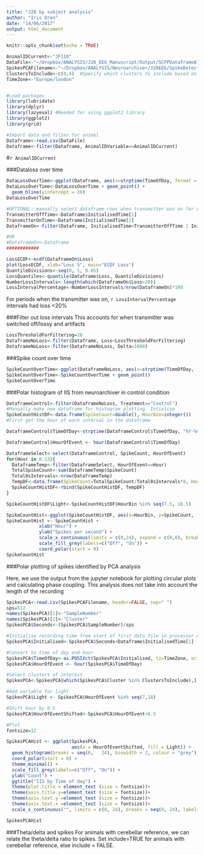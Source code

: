 ```yaml
---
title: "J20 by subject analysis"
author: "Iris Oren"
date: "14/06/2017"
output: html_document
---
```


```r
knitr::opts_chunk$set(echo = TRUE)
```

```r
AnimalIDCurrent<-"JF110"
DataFile<-"~/Dropbox/ANALYSIS/J20_EEG_Manuscript/Output/SCPPDataframeAll.csv" #Ouput of J20_EEG_Manuscript.Rmd
SpikesPCAFilename<-"~/Dropbox/ANALYSIS/Neuroarchiver/J20EEG/SpikeDetectionMatthias/JF110/DataJF110/E6_detected_spikes_clustered.txt"
ClustersToInclude<-c(0,4)  #Specify which clusters to include based on jupyter notebook classifiy_spikes_and_saveCalcClusters.ipynb
TimeZone<-"Europe/london"


#Load packages
library(lubridate)
library(dplyr)
library(lazyeval) #Needed for using ggplot2 library
library(ggplot2)
library(grid)

#Import data and filter for animal
Dataframe<-read.csv(DataFile)
Dataframe<-filter(Dataframe, AnimalIDVariable==AnimalIDCurrent)
```

#`r AnimalIDCurrent`

###Dataloss over time
```r
DataLossOverTime<-ggplot(Dataframe, aes(x=strptime(TimeOfDay, format = "%Y-%m-%d %H:%M:%S"), y=Loss)) + xlab("Date") + ylab("Loss")
DataLossOverTime<-DataLossOverTime + geom_point() +
  geom_hline(yintercept = 20)
DataLossOverTime
```
```r
#OPTIONAL: manually select dataframe rows when transmitter was on for quantifying the loss of the transmitter. This is determined from the Loss vs Time plot
TransmitterOffTime<-Dataframe$InitialisedTime[1]
TransmitterOnTime<-Dataframe$InitialisedTime[2]
DataframeOn<-filter(Dataframe, InitialisedTime<TransmitterOffTime | InitialisedTime>TransmitterOnTime)

#OR
#DataframeOn<-Dataframe
############

LossECDF<-ecdf(DataframeOn$Loss)
plot(LossECDF, xlab="Loss %", main="ECDF Loss")
QuantileDivisions<-seq(0, 1, 0.05)
LossQuantiles<-quantile(Dataframe$Loss, QuantileDivisions)
NumberLossIntervals<-length(which(DataframeOn$Loss>20))
LossIntervalPercentage<-NumberLossIntervals/nrow(DataframeOn)*100

```

For periods when the transmitter was on, `r LossIntervalPercentage` intervals had loss <20%


###Filter out loss intervals
This accounts for when transmitter was switched off/lossy and artifacts
```r
LossThresholdForFiltering=20
DataframeNoLoss<-filter(Dataframe, Loss<LossThresholdForFiltering)
DataframeNoLoss<-filter(DataframeNoLoss, Delta<1000)
```

###Spike count over time

```r
SpikeCountOverTime<-ggplot(DataframeNoLoss, aes(x=strptime(TimeOfDay, format = "%Y-%m-%d %H:%M:%S"), y=SpikeCount, colour=Treatment)) + xlab("Date") + ylab("Spikes/8s")
SpikeCountOverTime<-SpikeCountOverTime + geom_point()
SpikeCountOverTime
```

###Polar histogram of IIS from neuroarchiver in control condition
```r
DataframeControl<-filter(DataframeNoLoss, Treatment=="Control")
#Manually make new dataframe for histogram plotting. Intialise
SpikeCountHistDF<-data.frame(SpikeCount=double(), HourBin=integer())
#First get the hour of each interval in the dataframe

DataframeControl$TimeOfDay<-strptime(DataframeControl$TimeOfDay, "%Y-%m-%d %H:%M:%S")

DataframeControl$HourOfEvent <- hour(DataframeControl$TimeOfDay)

DataframeSelect<-select(DataframeControl, SpikeCount, HourOfEvent)
for(Hour in 0:23){
  DataframeTemp<-filter(DataframeSelect, HourOfEvent==Hour)
  TotalSpikeCount<-sum(DataframeTemp$SpikeCount)
  Total8sIntervals<-nrow(DataframeTemp)
  TempDF<-data.frame(SpikeCount=TotalSpikeCount/Total8sIntervals*8, HourBin=Hour+0.5)
  SpikeCountHistDF<-rbind(SpikeCountHistDF, TempDF)
}

SpikeCountHistDF$Light<-SpikeCountHistDF$HourBin %in% seq(7.5, 18.5)

SpikeCountHist<-ggplot(SpikeCountHistDF, aes(x=HourBin, y=SpikeCount, fill=Light)) + geom_bar(stat = "identity")
SpikeCountHist <- SpikeCountHist +
            xlab("Hour") +
            ylab("Spikes per second") +
            scale_x_continuous(limits = c(0,24), expand = c(0,0), breaks = seq(0, 23, 2)) +
            scale_fill_grey(labels=c("Off", "On")) +
            coord_polar(start = 0) 
SpikeCountHist
```

###Polar plotting of spikes identified by PCA analysis

Here, we use the output from the jupyter notebook for plotting circular plots and calculating phase coupling. This analysis does not take into account the length of the recording
```r
SpikesPCA<-read.csv(SpikesPCAFilename, header=FALSE, sep=" ")
sps=512
names(SpikesPCA)[1]<-"SampleNumber"
names(SpikesPCA)[2]<-"Cluster"
SpikesPCA$Seconds<-(SpikesPCA$SampleNumber)/sps

#Initialise recording time from start of first data file in processor output file
SpikesPCA$Initialised<-SpikesPCA$Seconds+Dataframe$InitialisedTime[1]

#Convert to time of day and hour
SpikesPCA$TimeOfDay<-as.POSIXct(SpikesPCA$Initialised, tz=TimeZone, origin="1970-01-01")
SpikesPCA$HourOfEvent <- hour(SpikesPCA$TimeOfDay)

#Select clusters of interest
SpikesPCA<-SpikesPCA[which(SpikesPCA$Cluster %in% ClustersToInclude),]

#Add variable for light
SpikesPCA$Light <- SpikesPCA$HourOfEvent %in% seq(7,18)

#Shift hour by 0.5
SpikesPCA$HourOfEventShifted<-SpikesPCA$HourOfEvent+0.5

#Plot
fontsize=12

SpikesPCAHist <- ggplot(SpikesPCA,
                        aes(x = HourOfEventShifted, fill = Light)) +
  geom_histogram(breaks = seq(0,   24), binwidth = 2, colour = "grey") + 
  coord_polar(start = 0) + 
  theme_minimal() + 
  scale_fill_grey(labels=c("Off", "On")) + 
  ylab("Count") + 
  ggtitle("IIS by Time of day") + 
  theme(plot.title = element_text (size = fontsize))+
  theme(axis.title.y=element_text (size = fontsize))+
  theme(axis.text.y =element_text (size = fontsize))+
  theme(axis.text.x =element_text (size = fontsize))+
  scale_x_continuous("", limits = c(0, 24), breaks = seq(0, 24), labels = seq(0,24))

SpikesPCAHist

```

###Theta/delta and spikes
For animals with cerebellar reference, we can relate the theta/delta ratio to spikes. Set include=TRUE for animals with cerebellar reference, else include = FALSE.
```r


```